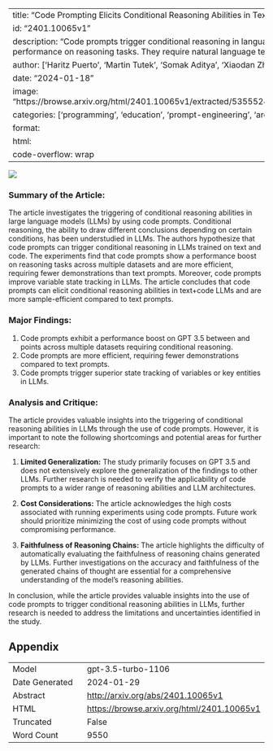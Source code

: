 
---
title: "Code Prompting Elicits Conditional Reasoning Abilities in Text+Code LLMs"
id: "2401.10065v1"
description: "Code prompts trigger conditional reasoning in language models, improving performance on reasoning tasks. They require natural language text and high-quality code."
author: ['Haritz Puerto', 'Martin Tutek', 'Somak Aditya', 'Xiaodan Zhu', 'Iryna Gurevych']
date: "2024-01-18"
image: "https://browse.arxiv.org/html/2401.10065v1/extracted/5355524/latex/images/overview.png"
categories: ['programming', 'education', 'prompt-engineering', 'architectures']
format:
  html:
    code-overflow: wrap
---

![](https://browse.arxiv.org/html/2401.10065v1/extracted/5355524/latex/images/overview.png)

### Summary of the Article:

The article investigates the triggering of conditional reasoning abilities in large language models (LLMs) by using code prompts. Conditional reasoning, the ability to draw different conclusions depending on certain conditions, has been understudied in LLMs. The authors hypothesize that code prompts can trigger conditional reasoning in LLMs trained on text and code. The experiments find that code prompts show a performance boost on reasoning tasks across multiple datasets and are more efficient, requiring fewer demonstrations than text prompts. Moreover, code prompts improve variable state tracking in LLMs. The article concludes that code prompts can elicit conditional reasoning abilities in text+code LLMs and are more sample-efficient compared to text prompts.

### Major Findings:
1. Code prompts exhibit a performance boost on GPT 3.5 between  and  points across multiple datasets requiring conditional reasoning.
2. Code prompts are more efficient, requiring fewer demonstrations compared to text prompts.
3. Code prompts trigger superior state tracking of variables or key entities in LLMs.

### Analysis and Critique:
The article provides valuable insights into the triggering of conditional reasoning abilities in LLMs through the use of code prompts. However, it is important to note the following shortcomings and potential areas for further research:

1. **Limited Generalization:** The study primarily focuses on GPT 3.5 and does not extensively explore the generalization of the findings to other LLMs. Further research is needed to verify the applicability of code prompts to a wider range of reasoning abilities and LLM architectures.

2. **Cost Considerations:** The article acknowledges the high costs associated with running experiments using code prompts. Future work should prioritize minimizing the cost of using code prompts without compromising performance.

3. **Faithfulness of Reasoning Chains:** The article highlights the difficulty of automatically evaluating the faithfulness of reasoning chains generated by LLMs. Further investigations on the accuracy and faithfulness of the generated chains of thought are essential for a comprehensive understanding of the model's reasoning abilities.

In conclusion, while the article provides valuable insights into the use of code prompts to trigger conditional reasoning abilities in LLMs, further research is needed to address the limitations and uncertainties identified in the study.

## Appendix

|          |          |
|----------|----------|
| Model     | gpt-3.5-turbo-1106       |
| Date Generated     | 2024-01-29       |
| Abstract | [http://arxiv.org/abs/2401.10065v1](http://arxiv.org/abs/2401.10065v1)        |
| HTML     | [https://browse.arxiv.org/html/2401.10065v1](https://browse.arxiv.org/html/2401.10065v1)       |
| Truncated       | False       |
| Word Count       | 9550       |